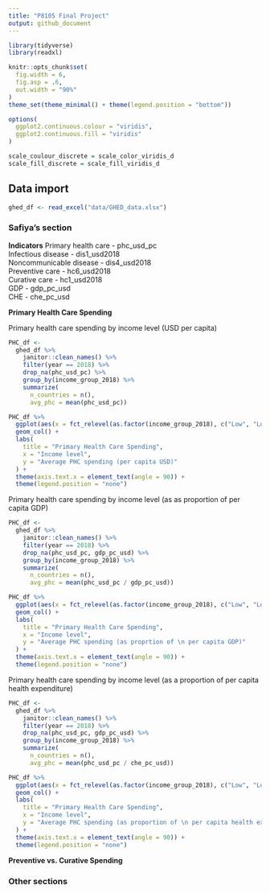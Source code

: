 ```yaml
---
title: "P8105 Final Project"
output: github_document
---
```


```r
library(tidyverse)
library(readxl)

knitr::opts_chunk$set(
  fig.width = 6,
  fig.asp = .6,
  out.width = "90%"
)
theme_set(theme_minimal() + theme(legend.position = "bottom"))

options(
  ggplot2.continuous.colour = "viridis",
  ggplot2.continuous.fill = "viridis"
)

scale_coulour_discrete = scale_color_viridis_d
scale_fill_discrete = scale_fill_viridis_d
```

## Data import

```r
ghed_df <- read_excel("data/GHED_data.xlsx")
```

### Safiya's section

__Indicators__
Primary health care - phc_usd_pc  
Infectious disease - dis1_usd2018  
Noncommunicable disease - dis4_usd2018  
Preventive care - hc6_usd2018  
Curative care - hc1_usd2018  
GDP - gdp_pc_usd  
CHE - che_pc_usd  

__Primary Health Care Spending__

Primary health care spending by income level (USD per capita)

```r
PHC_df <-
  ghed_df %>% 
    janitor::clean_names() %>% 
    filter(year == 2018) %>% 
    drop_na(phc_usd_pc) %>% 
    group_by(income_group_2018) %>% 
    summarize(
      n_countries = n(),
      avg_phc = mean(phc_usd_pc))

PHC_df %>% 
  ggplot(aes(x = fct_relevel(as.factor(income_group_2018), c("Low", "Low-Mid", "Up-Mid", "Hi")), y = avg_phc,  fill = income_group_2018)) +
  geom_col() +
  labs(
    title = "Primary Health Care Spending",
    x = "Income level",
    y = "Average PHC spending (per capita USD)"
  ) + 
  theme(axis.text.x = element_text(angle = 90)) +
  theme(legend.position = "none")
```

Primary health care spending by income level (as as proportion of per capita GDP)

```r
PHC_df <-
  ghed_df %>% 
    janitor::clean_names() %>% 
    filter(year == 2018) %>% 
    drop_na(phc_usd_pc, gdp_pc_usd) %>% 
    group_by(income_group_2018) %>% 
    summarize(
      n_countries = n(),
      avg_phc = mean(phc_usd_pc / gdp_pc_usd))

PHC_df %>% 
  ggplot(aes(x = fct_relevel(as.factor(income_group_2018), c("Low", "Low-Mid", "Up-Mid", "Hi")), y = avg_phc,  fill = income_group_2018)) +
  geom_col() +
  labs(
    title = "Primary Health Care Spending",
    x = "Income level",
    y = "Average PHC spending (as proprtion of \n per capita GDP)"
  ) + 
  theme(axis.text.x = element_text(angle = 90)) +
  theme(legend.position = "none")
```

Primary health care spending by income level (as a proportion of per capita health expenditure)

```r
PHC_df <-
  ghed_df %>% 
    janitor::clean_names() %>% 
    filter(year == 2018) %>% 
    drop_na(phc_usd_pc, gdp_pc_usd) %>% 
    group_by(income_group_2018) %>% 
    summarize(
      n_countries = n(),
      avg_phc = mean(phc_usd_pc / che_pc_usd))

PHC_df %>% 
  ggplot(aes(x = fct_relevel(as.factor(income_group_2018), c("Low", "Low-Mid", "Up-Mid", "Hi")), y = avg_phc,  fill = income_group_2018)) +
  geom_col() +
  labs(
    title = "Primary Health Care Spending",
    x = "Income level",
    y = "Average PHC spending (as proportion of \n per capita health expenditure)"
  ) + 
  theme(axis.text.x = element_text(angle = 90)) +
  theme(legend.position = "none")
```

__Preventive vs. Curative Spending__


### Other sections
